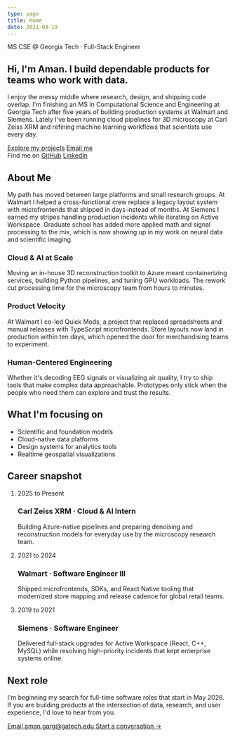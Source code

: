 ```yaml
---
type: page
title: Home
date: 2021-03-19
---
```


<section className="hero">
  <span className="hero__badge">MS CSE @ Georgia Tech · Full-Stack Engineer</span>
  <h1>Hi, I'm Aman. I build dependable products for teams who work with data.</h1>
  <p>
    I enjoy the messy middle where research, design, and shipping code overlap. I'm finishing an
    MS in Computational Science and Engineering at Georgia Tech after five years of building
    production systems at Walmart and Siemens. Lately I've been running cloud pipelines for 3D
    microscopy at Carl Zeiss XRM and refining machine learning workflows that scientists use every
    day.
  </p>
  <div className="hero__actions">
    <a className="button" href="/projects">Explore my projects</a>
    <a className="button button--secondary" href="mailto:aman.garg@gatech.edu">Email me</a>
  </div>
  <div className="hero__socials">
    <span className="hero__socials-label">Find me on</span>
    <a href="https://github.com/amangrg" rel="noopener noreferrer">GitHub</a>
    <a href="https://www.linkedin.com/in/aman9ar9/" rel="noopener noreferrer">LinkedIn</a>
  </div>
</section>

<section className="section section--surface">
  <div className="section__headline">
    <h2>About Me</h2>
    <p>
      My path has moved between large platforms and small research groups. At Walmart I helped a
      cross-functional crew replace a legacy layout system with microfrontends that shipped in days
      instead of months. At Siemens I earned my stripes handling production incidents while
      iterating on Active Workspace. Graduate school has added more applied math and signal
      processing to the mix, which is now showing up in my work on neural data and scientific
      imaging.
    </p>
  </div>
  <div className="feature-grid">
    <article className="feature-card">
      <h3>Cloud &amp; AI at Scale</h3>
      <p>
        Moving an in-house 3D reconstruction toolkit to Azure meant containerizing services,
        building Python pipelines, and tuning GPU workloads. The rework cut processing time for the
        microscopy team from hours to minutes.
      </p>
    </article>
    <article className="feature-card">
      <h3>Product Velocity</h3>
      <p>
        At Walmart I co-led Quick Mods, a project that replaced spreadsheets and manual releases
        with TypeScript microfrontends. Store layouts now land in production within ten days, which
        opened the door for merchandising teams to experiment.
      </p>
    </article>
    <article className="feature-card">
      <h3>Human-Centered Engineering</h3>
      <p>
        Whether it's decoding EEG signals or visualizing air quality, I try to ship tools that make
        complex data approachable. Prototypes only stick when the people who need them can explore
        and trust the results.
      </p>
    </article>
  </div>
</section>

<section className="section">
  <h2 className="section__title">What I'm focusing on</h2>
  <ul className="pill-group">
    <li className="pill">Scientific and foundation models</li>
    <li className="pill">Cloud-native data platforms</li>
    <li className="pill">Design systems for analytics tools</li>
    <li className="pill">Realtime geospatial visualizations</li>
  </ul>
</section>

<section className="section section--timeline">
  <h2 className="section__title">Career snapshot</h2>
  <ol className="timeline">
    <li className="timeline__item">
      <span className="timeline__period">2025 to Present</span>
      <div className="timeline__content">
        <h3>Carl Zeiss XRM · Cloud &amp; AI Intern</h3>
        <p>
          Building Azure-native pipelines and preparing denoising and reconstruction models for
          everyday use by the microscopy research team.
        </p>
      </div>
    </li>
    <li className="timeline__item">
      <span className="timeline__period">2021 to 2024</span>
      <div className="timeline__content">
        <h3>Walmart · Software Engineer III</h3>
        <p>
          Shipped microfrontends, SDKs, and React Native tooling that modernized store mapping and
          release cadence for global retail teams.
        </p>
      </div>
    </li>
    <li className="timeline__item">
      <span className="timeline__period">2019 to 2021</span>
      <div className="timeline__content">
        <h3>Siemens · Software Engineer</h3>
        <p>
          Delivered full-stack upgrades for Active Workspace (React, C++, MySQL) while resolving
          high-priority incidents that kept enterprise systems online.
        </p>
      </div>
    </li>
  </ol>
</section>

<section className="section section--surface">
  <div className="section__headline">
    <h2>Next role</h2>
    <p>
      I'm beginning my search for full-time software roles that start in May 2026. If you are
      building products at the intersection of data, research, and user experience, I'd love to hear
      from you.
    </p>
  </div>
  <a className="contact-card" href="mailto:aman.garg@gatech.edu">
    <span className="contact-card__label">Email</span>
    <span className="contact-card__value">aman.garg@gatech.edu</span>
    <span className="contact-card__cta">Start a conversation →</span>
  </a>
</section>
